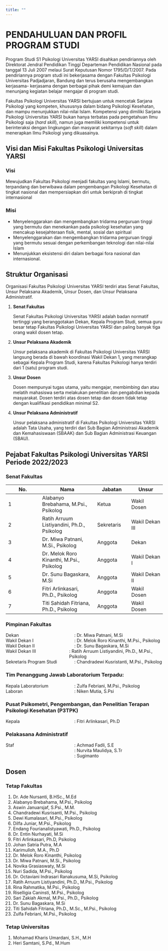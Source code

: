 ```yaml
---
title: ""
---
```


# PENDAHULUAN DAN PROFIL PROGRAM STUDI {.unnumbered}

Program Studi S1 Psikologi Universitas YARSI disahkan pendiriannya oleh Direktorat Jendral Pendidikan Tinggi Departeman Pendidikan Nasional pada tanggal 13 Juli 2007 melaui Surat Keputusan Nomor 1795/D/T/2007. Pada pendiriannya program studi ini bekerjasama dengan Fakultas Psikologi Universitas Padjadjaran, Bandung dan terus berusaha mengembangkan kerjasama- kerjasama dengan berbagai pihak demi kemajuan dan menunjang kegiatan belajar mengajar di program studi. 

Fakultas Psikologi Universitas YARSI bertujuan untuk mencetak Sarjana Psikologi yang kompeten, khususnya dalam bidang Psikologi Kesehatan, dan mampu menunjukkan nilai-nilai Islam. Kompetensi yang dimiliki Sarjana Psikologi Universitas YARSI bukan hanya terbatas pada pengetahuan Ilmu Psikologi saja (*hard skill*), namun juga memiliki kompetensi untuk berinteraksi dengan lingkungan dan masyarat sekitarnya (*soft skill*) dalam menerapkan Ilmu Psikologi yang dikuasainya. 

## Visi dan Misi Fakultas Psikologi Universitas YARSI

### Visi

Mewujudkan Fakultas Psikologi menjadi fakultas yang Islami, bermutu, terpandang dan berwibawa dalam pengembangan Psikologi Kesehatan di tingkat nasional dan mempersiapkan diri untuk berkiprah di tingkat internasional 

### Misi

-   Menyelenggarakan dan mengembangkan tridarma perguruan tinggi yang bermutu dan menekankan pada psikologi kesehatan yang mencakup kesejahteraan fisik, mental, sosial dan spiritual
-   Menyelenggarakan dan mengembangkan tridarma perguruan tinggi yang bermutu sesuai dengan perkembangan teknologi dan nilai-nilai Islam
-   Menunjukkan eksistensi diri dalam berbagai fora nasional dan internasional.

## Struktur Organisasi

Organisasi Fakultas Psikologi Universitas YARSI terdiri atas Senat Fakultas, Unsur Pelaksana Akademik, Unsur Dosen, dan Unsur Pelaksana Administratif. 

1.  **Senat Fakultas**

    Senat Fakultas Psikologi Universitas YARSI adalah badan normatif tertinggi yang beranggotakan Dekan, Kepala Program Studi, semua guru besar tetap Fakultas Psikologi Universitas YARSI dan paling banyak tiga orang wakil dosen tetap. 

2.  **Unsur Pelaksana Akademik**

    Unsur pelaksana akademik di Fakultas Psikologi Universitas YARSI langsung berada di bawah koordinasi Wakil Dekan 1, yang merangkap sebagai Kepala Program Studi, karena Fakultas Psikologi hanya terdiri dari 1 (satu) program studi. 

3.  **Unsur Dosen**

    Dosen mempunyai tugas utama, yaitu mengajar, membimbing dan atau melatih mahasiswa serta melakukan penelitian dan pengabdian kepada masyarakat. Dosen terdiri atas dosen tetap dan dosen tidak tetap dengan kualifikasi pendidikan minimal S2. 

4.  **Unsur Pelaksana Administratif**

    Unsur pelaksana administratif di Fakultas Psikologi Universitas YARSI adalah Tata Usaha, yang terdiri dari Sub Bagian Administrasi Akademik dan Kemahasiswaan (SBAAK) dan Sub Bagian Administrasi Keuangan (SBAU). 

## Pejabat Fakultas Psikologi Universitas YARSI Periode 2022/2023

### Senat Fakultas

| No. | Nama                                       | Jabatan    | Unsur           |
|----------------|-------------------------|----------------|----------------|
| 1   | Alabanyo Brebahama, M.Psi., Psikolog       | Ketua      | Wakil Dosen     |
| 2   | Ratih Arruum Listiyandini, Ph.D., Psikolog | Sekretaris | Wakil Dekan III |
| 3   | Dr. Miwa Patnani, M.Si., Psikolog          | Anggota    | Dekan           |
| 4   | Dr. Melok Roro Kinanthi, M.Psi., Psikolog  | Anggota    | Wakil Dekan I   |
| 5   | Dr. Sunu Bagaskara, M.Si                   | Anggota    | Wakil Dekan II  |
| 6   | Fitri Arlinkasari, Ph.D., Psikolog         | Anggota    | Wakil Dosen     |
| 7   | Titi Sahidah Fitriana, Ph.D., Psikolog     | Anggota    | Wakil Dosen     |

### Pimpinan Fakultas

```{=html}
<div style="display: flex; gap: 20px;">
  <div style="width: 200px;">Dekan</div>
  <div>: Dr. Miwa Patnani, M.Si</div>
</div>
<div style="display: flex; gap: 20px;">
  <div style="width: 200px;">Wakil Dekan I</div>
  <div>: Dr. Melok Roro Kinanthi, M.Psi., Psikolog</div>
</div>
<div style="display: flex; gap: 20px;">
  <div style="width: 200px;">Wakil Dekan II</div>
  <div>: Dr. Sunu Bagaskara, M.Si</div>
</div>
<div style="display: flex; gap: 20px;">
  <div style="width: 200px;">Wakil Dekan III</div>
  <div>: Ratih Arruum Listiyandini, Ph.D., M.Psi., Psikolog</div>
</div>
<div style="display: flex; gap: 20px;">
  <div style="width: 200px;">Sekretaris Program Studi</div>
  <div>: Chandradewi Kusristanti, M.Psi., Psikolog</div>
</div>
```

### Tim Penanggung Jawab Laboratorium Terpadu:

```{=html}
<div style="display: flex; gap: 20px;">
  <div style="width: 200px;">Kepala Laboratorium</div>
  <div>: Zulfa Febriani, M.Psi., Psikolog</div>
</div>
<div style="display: flex; gap: 20px;">
  <div style="width: 200px;">Laboran</div>
  <div>: Niken Mutia, S.Psi</div>
</div>
```

### Pusat Psikometri, Pengembangan, dan Penelitian Terapan Psikologi Kesehatan (P3TPK)

```{=html}
<div style="display: flex; gap: 20px;">
  <div style="width: 200px;">Kepala</div>
  <div>: Fitri Arlinkasari, Ph.D</div>
</div>
```

### Pelakasana Administratif

```{=html}
<div style="display: flex; gap: 20px;">
  <div style="width: 200px;">Staf</div>
  <div>: Achmad Fadli, S.E</div>
</div>
<div style="display: flex; gap: 20px;">
  <div style="width: 200px;"></div>
  <div>: Nurvita Maulidya, S.Tr</div>
</div>
<div style="display: flex; gap: 20px;">
  <div style="width: 200px;"></div>
  <div>: Sugimanto</div>
</div>
```

## Dosen

### Tetap Fakultas {.unnumbered}

1.  Dr. Ade Nursanti, B.HSc., M.Ed
2.  Alabanyo Brebahama, M.Psi., Psikolog
3.  Aswin Januarsjaf, S.Psi., M.M.
4.  Chandradewi Kusrisanti, M.Psi., Psikolog
5.  Dewi Kumalasari, M.Psi., Psikolog
6.  Dilfa Juniar, M.Psi., Psikolog
7.  Endang Fourianalistyawati, Ph.D., Psikolog
8.  Dr. Entin Nurhayati, M.Si
9.  Fitri Arlinkasari, Ph.D, Psikolog
10. Johan Satria Putra, M.A
11. Karimulloh, M.A., Ph.D
12. Dr. Melok Roro Kinanthi, Psikolog
13. Dr. Miwa Patnani, M.Si., Psikolog
14. Novika Grasiaswaty, M.Si
15. Nuri Sadida, M.Psi., Psikolog
16. Dr. Octaviani Indrasari Ranakusuma, M.Si, Psikolog
17. Ratih Arruum Listiyandini, Ph.D., M.Psi., Psikolog
18. Rina Rahmatika, M.Psi., Psikolog
19. Riselligia Caninsti, M.Psi., Psikolog
20. Sari Zakiah Akmal, M.Psi., Ph.D., Psikolog
21. Dr. Sunu Bagaskara, M.Si
22. Titi Sahidah Fitriana, Ph.D., M.Sc., M.Psi., Psikolog
23. Zulfa Febriani, M.Psi., Psikolog

### Tetap Universitas {.unnumbered}

1.  Mohamad Kharis Umardani, S.H., M.H 
2.  Heri Samtani, S.Pd., M.Hum 
